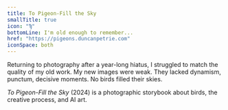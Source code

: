 ```yaml
---
title: To Pigeon-Fill the Sky
smallTitle: true
icon: "Ϡ"
bottomLine: I'm old enough to remember...
href: "https://pigeons.duncanpetrie.com"
iconSpace: both
---
```


Returning to photography after a year-long hiatus, I struggled to match the quality of my old work. My new images were weak. They lacked dynamism, punctum, decisive moments. No birds filled their skies.

_To Pigeon-Fill the Sky_ (2024) is a photographic storybook about birds, the creative process, and AI art.